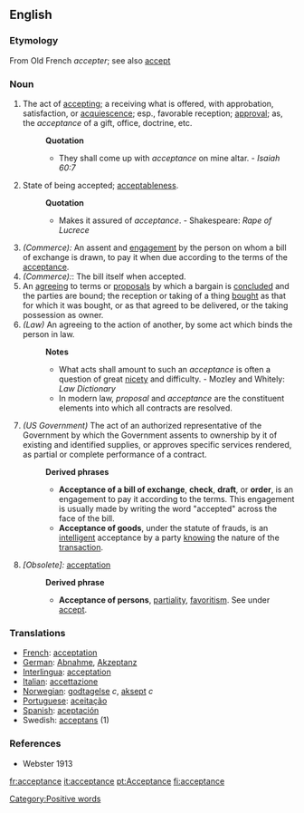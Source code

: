 ==English==
===Etymology===
From Old French ''accepter''; see also [[accept]]
===Noun===
#The act of [[accepting]]; a receiving what is offered, with approbation, satisfaction, or [[acquiescence]]; esp., favorable reception; [[approval]]; as, the ''acceptance'' of a gift, office, doctrine, etc.
#:'''Quotation'''
#:*They shall come up with ''acceptance'' on mine altar. - ''Isaiah 60:7'' 
#State of being accepted; [[acceptableness]].
#:'''Quotation'''
#:*Makes it assured of ''acceptance''. - Shakespeare: ''Rape of Lucrece''
#''(Commerce):'' An assent and [[engagement]] by the person on whom a bill of exchange is drawn, to pay it when due according to the terms of the [[acceptance]]. 
#''(Commerce):'': The bill itself when accepted.
#An [[agreeing]] to terms or [[proposals]] by which a bargain is [[concluded]] and the parties are bound; the reception or taking of a thing [[bought]] as that for which it was bought, or as that agreed to be delivered, or the taking possession as owner.
#''(Law)'' An agreeing to the action of another, by some act which binds the person in law.
#:'''Notes''' 
#:*What acts shall amount to such an ''acceptance'' is often a question of great [[nicety]] and difficulty. - Mozley and Whitely: ''Law Dictionary''
#:*In modern law, ''proposal'' and ''acceptance'' are the constituent elements into which all contracts are resolved.
#''(US Government)'' The act of an authorized representative of the Government by which the Government assents to ownership by it of existing and identified supplies, or approves specific services rendered, as partial or complete performance of a contract.
#:'''Derived phrases'''
#:*'''Acceptance of a bill of exchange''', '''check''', '''draft''', or '''order''', is an engagement to pay it according to the terms. This engagement is usually made by writing the word "accepted" across the face of the bill.
#:*'''Acceptance of goods''', under the statute of frauds, is an [[intelligent]] acceptance by a party [[knowing]] the nature of the [[transaction]].
#''[Obsolete]:'' [[acceptation]]
#:'''Derived phrase'''
#:*'''Acceptance of persons''', [[partiality]], [[favoritism]]. See under [[accept]].

===Translations===
*[[French]]: [[acceptation]]
*[[German]]: [[Abnahme]], [[Akzeptanz]]
*[[Interlingua]]: [[acceptation]]
*[[Italian]]: [[accettazione]]
*[[Norwegian]]: [[godtagelse]] ''c'', [[aksept]] ''c''
*[[Portuguese]]: [[aceitação]]
*[[Spanish]]: [[aceptación]]
*Swedish: [[acceptans]] (1)

===References===
*Webster 1913

[[Category:Positive words]]

[[fr:acceptance]]
[[it:acceptance]]
[[pt:Acceptance]]
[[fi:acceptance]]